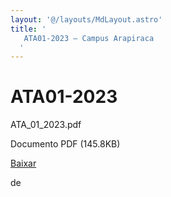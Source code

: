 ```yaml
---
layout: '@/layouts/MdLayout.astro'
title: '
   ATA01-2023 — Campus Arapiraca
  '
---
```




ATA01-2023
==========












 ATA\_01\_2023.pdf
   

 Documento PDF
 (145.8KB)
 

[Baixar](/cpt/documentos/atas-do-colegiado-e-nde/colegiado/2023/ata_01_2023.pdf/@@download/file/ATA_01_2023.pdf) 



























 de
 

















